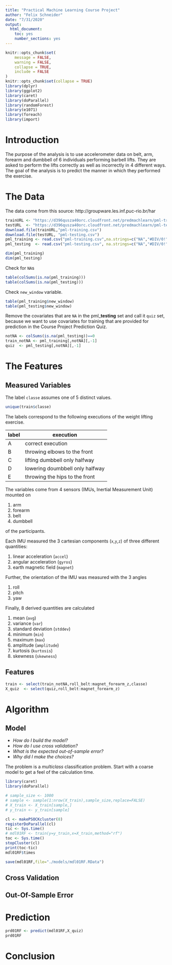 ```yaml
---
title: "Practical Machine Learning Course Project"
author: "Felix Schneider"
date: "7/31/2020"
output: 
  html_document: 
    toc: yes
    number_sections: yes
---
```


```r
knitr::opts_chunk$set(
	message = FALSE,
	warning = FALSE,
	collapse = TRUE,
	include = FALSE
)
knitr::opts_chunk$set(collapse = TRUE)
library(dplyr)
library(ggplot2)
library(caret)
library(doParallel)
library(randomForest)
library(e1071)
library(foreach)
library(import)
```

# Introduction
The purpose of the analysis is to use accelerometer data on belt, arm, forearm and dumbbell of 6 individuals performing barbell lifts. They are asked to perform the lifts correctly as well as incorrectly in 4 different ways. The goal of the analysis is to predict the manner in which they performed the exercise.

# The Data
The data come from this source: http://groupware.les.inf.puc-rio.br/har
```r
trainURL <- "https://d396qusza40orc.cloudfront.net/predmachlearn/pml-training.csv"
testURL  <- "https://d396qusza40orc.cloudfront.net/predmachlearn/pml-testing.csv"
download.file(trainURL,"pml-training.csv")
download.file(testURL, "pml-testing.csv")
pml_training <- read.csv("pml-training.csv",na.strings=c("NA","#DIV/0!"))
pml_testing  <- read.csv("pml-testing.csv", na.strings=c("NA","#DIV/0!"))
```
```r
dim(pml_training)
dim(pml_testing)
```
Check for `NA`s
```r
table(colSums(is.na(pml_training)))
table(colSums(is.na(pml_testing)))
```
Check `new_window` variable.
```r
table(pml_training$new_window)
table(pml_testing$new_window)
```
Remove the covariates that are `NA` in the pml_**testing** set and call it `quiz` set, because we want to use covariates for training that are provided for prediction in the Course Project Prediction Quiz. 
```r
notNA <- colSums(is.na(pml_testing))==0
train_notNA <- pml_training[,notNA][,-1]
quiz  <- pml_testing[,notNA][,-1]
```

# The Features
## Measured Variables
The label `classe` assumes one of 5 distinct values.
```r
unique(train$classe)
```
The labels correspond to the following executions of the weight lifting exercise.
 
 label | execution
 ------|----------
 A | correct execution
 B | throwing elbows to the front
 C | lifting dumbbell only halfway
 D | lowering doumbbell only halfway
 E | throwing the hips to the front
 
The variables come from 4 sensors (IMUs, Inertial Measurement Unit) mounted on

1. arm
1. forearm
1. belt
1. dumbbell

of the participants.

Each IMU measured the 3 cartesian components (`x`,`y`,`z`) of three different quantities:

1. linear acceleration (`accel`)
1. angular acceleration (`gyros`)
1. earth magnetic field (`magnet`)

Further, the orientation of the IMU was measured with the 3 angles

1. roll
1. pitch
1. yaw

Finally, 8 derived quantities are calculated

1. mean (`avg`)
1. variance (`var`)
1. standard deviation (`stddev`)
1. minimum (`min`)
1. maximum (`max`)
1. amplitude (`amplitude`)
1. kurtosis (`kurtosis`)
1. skewness (`skewness`)

## Features
```r
train <- select(train_notNA,roll_belt:magnet_forearm_z,classe)
X_quiz  <- select(quiz,roll_belt:magnet_forearm_z)
```

# Algorithm
## Model
- *How do I build the model?*
- *How do I use cross validation?*
- *What is the expected out-of-sample error?*
- *Why did I make the choices?*

The problem is a *multiclass* classification problem.
Start with a coarse model to get a feel of the calculation time.
```r
library(caret)
library(doParallel)
```
```r
# sample_size <- 1000
# sample <- sample(1:nrow(X_train),sample_size,replace=FALSE)
# X_train <- X_train[sample,]
# y_train <- y_train[sample]
```

```r
cl <- makePSOCKcluster(8)
registerDoParallel(cl)
tic <- Sys.time()
# mdl01RF <- train(y=y_train,x=X_train,method="rf")
toc <- Sys.time()
stopCluster(cl)
print(toc-tic)
mdl01RF$times
```
```r
save(mdl01RF,file="./models/mdl01RF.RData")
```
## Cross Validation

## Out-Of-Sample Error

# Prediction
```r
prd01RF <- predict(mdl01RF,X_quiz)
prd01RF
```

# Conclusion